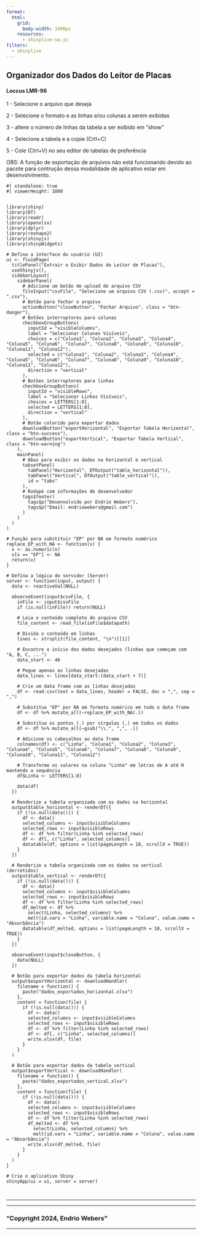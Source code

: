 ```yaml
---
format:
  html:
    grid: 
      body-width: 1400px
    resources:
      - shinylive-sw.js
filters:
  - shinylive
---
```


## Organizador dos Dados do Leitor de Placas {.center}

#### Loccus LMR-96 {.center}

1 - Selecione o arquivo que deseja

2 - Selecione o formato e as linhas e/ou colunas a serem exibidas

3 - altere o número de linhas da tabela a ser exibido em "show"

4 - Selecione a tabela e a copie (Crtl+C)

5 - Cole (Ctrl+V) no seu editor de tabelas de preferência




OBS: A função de exportação de arquivos não está funcionando devido ao pacote para contrução dessa modalidade de aplicativo estar em desenvolvimento.

```shinylive-r
#| standalone: true
#| viewerHeight: 1000


library(shiny)
library(DT)
library(readr)
library(openxlsx)
library(dplyr)
library(reshape2)
library(shinyjs)
library(shinyWidgets)

# Defina a interface do usuário (UI)
ui <- fluidPage(
  titlePanel("Extrair e Exibir Dados do Leitor de Placas"),
  useShinyjs(),
  sidebarLayout(
    sidebarPanel(
      # Adicione um botão de upload de arquivo CSV
      fileInput("csvFile", "Selecione um arquivo CSV (.csv)", accept = ".csv"),
      # Botão para fechar o arquivo
      actionButton("closeButton", "Fechar Arquivo", class = "btn-danger"),
      # Botões interruptores para colunas
      checkboxGroupButtons(
        inputId = "visibleColumns",
        label = "Selecionar Colunas Visíveis",
        choices = c("Coluna1", "Coluna2", "Coluna3", "Coluna4", "Coluna5", "Coluna6", "Coluna7", "Coluna8", "Coluna9", "Coluna10", "Coluna11", "Coluna12"),
        selected = c("Coluna1", "Coluna2", "Coluna3", "Coluna4", "Coluna5", "Coluna6", "Coluna7", "Coluna8", "Coluna9", "Coluna10", "Coluna11", "Coluna12"),
        direction = "vertical"
      ),
      # Botões interruptores para linhas
      checkboxGroupButtons(
        inputId = "visibleRows",
        label = "Selecionar Linhas Visíveis",
        choices = LETTERS[1:8],
        selected = LETTERS[1:8],
        direction = "vertical"
      ),
      # Botão colorido para exportar dados
      downloadButton("exportHorizontal", "Exportar Tabela Horizontal", class = "btn-success"),
      downloadButton("exportVertical", "Exportar Tabela Vertical", class = "btn-warning")
    ),
    mainPanel(
      # Abas para exibir os dados na horizontal e vertical
      tabsetPanel(
        tabPanel("Horizontal", DTOutput("table_horizontal")),
        tabPanel("Vertical", DTOutput("table_vertical")),
        id = "tabs"
      ),
      # Rodapé com informações de desenvolvedor
      tags$footer(
        tags$p("Desenvolvido por Endrio Webers"),
        tags$p("Email: endriowebers@gmail.com")
      )
    )
  )
)

# Função para substituir "EP" por NA em formato numérico
replace_EP_with_NA <- function(x) {
  x <- as.numeric(x)
  x[x == "EP"] <- NA
  return(x)
}

# Defina a lógica do servidor (Server)
server <- function(input, output) {
  data <- reactiveVal(NULL)
  
  observeEvent(input$csvFile, {
    inFile <- input$csvFile
    if (is.null(inFile)) return(NULL)
    
    # Leia o conteúdo completo do arquivo CSV
    file_content <- read_file(inFile$datapath)
    
    # Divida o conteúdo em linhas
    lines <- strsplit(file_content, "\n")[[1]]
    
    # Encontre o início dos dados desejados (linhas que começam com "A, B, C, ...")
    data_start <- 46
    
    # Pegue apenas as linhas desejadas
    data_lines <- lines[data_start:(data_start + 7)]
    
    # Crie um data frame com as linhas desejadas
    df <- read.csv(text = data_lines, header = FALSE, dec = ",", sep = ",")
    
    # Substitua "EP" por NA em formato numérico em todo o data frame
    df <- df %>% mutate_all(~replace_EP_with_NA(.))
    
    # Substitua os pontos (.) por vírgulas (,) em todos os dados
    df <- df %>% mutate_all(~gsub("\\.", ",", .)) 
    
    # Adicione os cabeçalhos ao data frame
    colnames(df) <- c("Linha", "Coluna1", "Coluna2", "Coluna3", "Coluna4", "Coluna5", "Coluna6", "Coluna7", "Coluna8", "Coluna9", "Coluna10", "Coluna11", "Coluna12")
    
    # Transforme os valores na coluna "Linha" em letras de A até H mantendo a sequência
    df$Linha <- LETTERS[1:8]
    
    data(df)
  })
  
  # Renderize a tabela organizada com os dados na horizontal
  output$table_horizontal <- renderDT({
    if (!is.null(data())) {
      df <- data()
      selected_columns <- input$visibleColumns
      selected_rows <- input$visibleRows
      df <- df %>% filter(Linha %in% selected_rows)
      df <- df[, c("Linha", selected_columns)]
      datatable(df, options = list(pageLength = 10, scrollX = TRUE))
    }
  })
  
  # Renderize a tabela organizada com os dados na vertical (derretidos)
  output$table_vertical <- renderDT({
    if (!is.null(data())) {
      df <- data()
      selected_columns <- input$visibleColumns
      selected_rows <- input$visibleRows
      df <- df %>% filter(Linha %in% selected_rows)
      df_melted <- df %>%
        select(Linha, selected_columns) %>%
        melt(id.vars = "Linha", variable.name = "Coluna", value.name = "Absorbância")
      datatable(df_melted, options = list(pageLength = 10, scrollX = TRUE))
    }
  })
  
  observeEvent(input$closeButton, {
    data(NULL)
  })
  
  # Botão para exportar dados da tabela horizontal
  output$exportHorizontal <- downloadHandler(
    filename = function() {
      paste("dados_exportados_horizontal.xlsx")
    },
    content = function(file) {
      if (!is.null(data())) {
        df <- data()
        selected_columns <- input$visibleColumns
        selected_rows <- input$visibleRows
        df <- df %>% filter(Linha %in% selected_rows)
        df <- df[, c("Linha", selected_columns)]
        write.xlsx(df, file)
      }
    }
  )
  
  # Botão para exportar dados da tabela vertical
  output$exportVertical <- downloadHandler(
    filename = function() {
      paste("dados_exportados_vertical.xlsx")
    },
    content = function(file) {
      if (!is.null(data())) {
        df <- data()
        selected_columns <- input$visibleColumns
        selected_rows <- input$visibleRows
        df <- df %>% filter(Linha %in% selected_rows)
        df_melted <- df %>%
          select(Linha, selected_columns) %>%
          melt(id.vars = "Linha", variable.name = "Coluna", value.name = "Absorbância")
        write.xlsx(df_melted, file)
      }
    }
  )
}

# Crie o aplicativo Shiny
shinyApp(ui = ui, server = server)



```












----------------------------------------------------------------------

---
 
### "Copyright 2024, Endrio Webers" {.center}

---